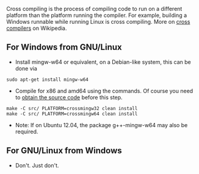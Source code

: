 Cross compiling is the process of compiling code to run on a different platform than the platform running the compiler. For example, building a Windows runnable while running Linux is cross compiling. More on [http://en.wikipedia.org/wiki/Cross_compiler cross compilers] on Wikipedia.


== For Windows from GNU/Linux ==
* Install mingw-w64 or equivalent, on a Debian-like system, this can be done via
 sudo apt-get install mingw-w64
* Compile for x86 and amd64 using the commands. Of course you need to [[Obtain development version#Download via SVN|obtain the source code]] before this step.
 make -C src/ PLATFORM=crossmingw32 clean install
 make -C src/ PLATFORM=crossmingw64 clean install

* Note: If on Ubuntu 12.04, the package g++-mingw-w64 may also be required.

== For GNU/Linux from Windows ==
* Don't. Just don't.